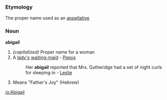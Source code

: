 ===Etymology===
The proper name used as an [[appellative]]
===Noun===
'''abigail'''

# ''(capitalized)'' Proper name for a woman
#A [[lady's]] [[waiting-maid]] - [[Pepys]]
#:Her '''abigail''' reported that Mrs. Gutheridge had a set of night curls for sleeping in - [[Leslie]]
#Means "Father's Joy" (Hebrew)

[[io:Abigail]]